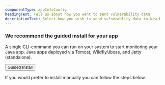 ```yaml
---
componentType: appInfoConfig
headingText: Tell us about how you want to send vulnerability data
descriptionText: Select how you wish to send vulnerablity data to New Relic.
---
```


### We recommend the guided install for your app

A single CLI-command you can run on your system to start monitoring your Java app.
Java apps deployed via Tomcat, Wildfly/Jboss, and Jetty (standalone).

<Button variant="primary">Guided Install</Button>

If you would prefer to install manually you can follow the steps below.